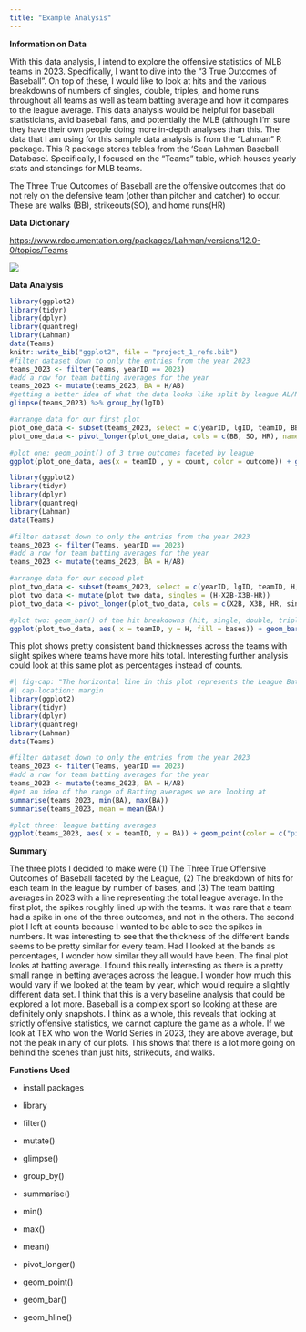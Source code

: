 ```yaml
---
title: "Example Analysis"
---
```


**Information on Data**

With this data analysis, I intend to explore the offensive statistics of MLB teams in 2023. Specifically, I want to dive into the "3 True Outcomes of Baseball". On top of these, I would like to look at hits and the various breakdowns of numbers of singles, double, triples, and home runs throughout all teams as well as team batting average and how it compares to the league average. This data analysis would be helpful for baseball statisticians, avid baseball fans, and potentially the MLB (although I'm sure they have their own people doing more in-depth analyses than this. The data that I am using for this sample data analysis is from the "Lahman" R package. This R package stores tables from the 'Sean Lahman Baseball Database'. Specifically, I focused on the "Teams" table, which houses yearly stats and standings for MLB teams.

::: callout-note
The Three True Outcomes of Baseball are the offensive outcomes that do not rely on the defensive team (other than pitcher and catcher) to occur. These are walks (BB), strikeouts(SO), and home runs(HR)
:::

**Data Dictionary**

<https://www.rdocumentation.org/packages/Lahman/versions/12.0-0/topics/Teams>

![](Major_League_Baseball_logo.svg.webp){fig-align="center"}

**Data Analysis**

```r
library(ggplot2)
library(tidyr)
library(dplyr)
library(quantreg)
library(Lahman)
data(Teams)
knitr::write_bib("ggplot2", file = "project_1_refs.bib")
#filter dataset down to only the entries from the year 2023
teams_2023 <- filter(Teams, yearID == 2023)
#add a row for team batting averages for the year
teams_2023 <- mutate(teams_2023, BA = H/AB)
#getting a better idea of what the data looks like split by league AL/NL
glimpse(teams_2023) %>% group_by(lgID)

#arrange data for our first plot
plot_one_data <- subset(teams_2023, select = c(yearID, lgID, teamID, BB, SO, HR))
plot_one_data <- pivot_longer(plot_one_data, cols = c(BB, SO, HR), names_to = 'outcome', values_to = 'count')

#plot one: geom_point() of 3 true outcomes faceted by league
ggplot(plot_one_data, aes(x = teamID , y = count, color = outcome)) + geom_point() + labs(title = "3 True Offensive Outcomes", subtitle = "Breakdown of strikeouts, walks, and homeruns faceted by League", caption = "Data from Teams table from the Lahman R package", x = "Team ID", y = "Counts of Each Outcome") + theme_dark() + theme(axis.text.x = element_text(size = 6, angle = 90)) + facet_wrap(~lgID, scales = "free_x") + scale_color_manual(values = c("aquamarine","lightcoral", "gold"))
```

```r
library(ggplot2)
library(tidyr)
library(dplyr)
library(quantreg)
library(Lahman)
data(Teams)

#filter dataset down to only the entries from the year 2023
teams_2023 <- filter(Teams, yearID == 2023)
#add a row for team batting averages for the year
teams_2023 <- mutate(teams_2023, BA = H/AB)

#arrange data for our second plot
plot_two_data <- subset(teams_2023, select = c(yearID, lgID, teamID, H, X2B, X3B, HR))
plot_two_data <- mutate(plot_two_data, singles = (H-X2B-X3B-HR))
plot_two_data <- pivot_longer(plot_two_data, cols = c(X2B, X3B, HR, singles), names_to = 'bases', values_to = 'count')

#plot two: geom_bar() of the hit breakdowns (hit, single, double, triple, hr)
ggplot(plot_two_data, aes( x = teamID, y = H, fill = bases)) + geom_bar(position = "stack", stat = "identity") + labs(title = "Hit Results by Team in 2023", subtitle = "Broken down by single, double, triple, and HR", caption = "Data from Teams table in Lahman R package", x = "Team ID", y = "Number of Hits") + theme_dark() + theme(axis.text.x = element_text(angle = 90)) + scale_fill_manual(values = c("cadetblue1", "coral", "lawngreen", "plum2"))
```

::: callout-note
This plot shows pretty consistent band thicknesses across the teams with slight spikes where teams have more hits total. Interesting further analysis could look at this same plot as percentages instead of counts.
:::

```r
#| fig-cap: "The horizontal line in this plot represents the League Batting Average for the year, with points above it representing teams hitting above the league average and points below representing teams hitting under the league average."
#| cap-location: margin
library(ggplot2)
library(tidyr)
library(dplyr)
library(quantreg)
library(Lahman)
data(Teams)

#filter dataset down to only the entries from the year 2023
teams_2023 <- filter(Teams, yearID == 2023)
#add a row for team batting averages for the year
teams_2023 <- mutate(teams_2023, BA = H/AB)
#get an idea of the range of Batting averages we are looking at
summarise(teams_2023, min(BA), max(BA))
summarise(teams_2023, mean = mean(BA))

#plot three: league batting averages
ggplot(teams_2023, aes( x = teamID, y = BA)) + geom_point(color = c("pink")) + geom_hline(yintercept = 0.2482603, color = c("lightblue")) + labs(title = "Team Batting Averages in 2023", subtitle = "League Batting Averages Fall into a Small Range", caption = "Data from Teams table in the Lahman R package", y = "Batting Averages", x = "Team ID") + theme_dark() + theme(axis.text.x = element_text(angle = 90)) 
```

**Summary**

The three plots I decided to make were (1) The Three True Offensive Outcomes of Baseball faceted by the League, (2) The breakdown of hits for each team in the league by number of bases, and (3) The team batting averages in 2023 with a line representing the total league average. In the first plot, the spikes roughly lined up with the teams. It was rare that a team had a spike in one of the three outcomes, and not in the others. The second plot I left at counts because I wanted to be able to see the spikes in numbers. It was interesting to see that the thickness of the different bands seems to be pretty similar for every team. Had I looked at the bands as percentages, I wonder how similar they all would have been. The final plot looks at batting average. I found this really interesting as there is a pretty small range in betting averages across the league. I wonder how much this would vary if we looked at the team by year, which would require a slightly different data set. I think that this is a very baseline analysis that could be explored a lot more. Baseball is a complex sport so looking at these are definitely only snapshots. I think as a whole, this reveals that looking at strictly offensive statistics, we cannot capture the game as a whole. If we look at TEX who won the World Series in 2023, they are above average, but not the peak in any of our plots. This shows that there is a lot more going on behind the scenes than just hits, strikeouts, and walks.

**Functions Used**

-   install.packages

-   library

-   filter()

-   mutate()

-   glimpse()

-   group_by()

-   summarise()

-   min()

-   max()

-   mean()

-   pivot_longer()

-   geom_point()

-   geom_bar()

-   geom_hline()

